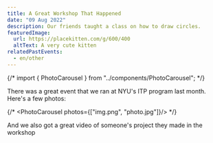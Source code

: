 ```yaml
---
title: A Great Workshop That Happened
date: "09 Aug 2022"
description: Our friends taught a class on how to draw circles.
featuredImage:
  url: https://placekitten.com/g/600/400
  altText: A very cute kitten
relatedPastEvents:
  - en/other
---
```


{/* import { PhotoCarousel } from "../components/PhotoCarousel"; */}

There was a great event that we ran at NYU's ITP program last month. Here's a few photos:

{/* <PhotoCarousel photos={["img.png", "photo.jpg"]}/> */}

And we also got a great video of someone's project they made in the workshop
